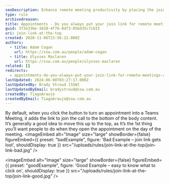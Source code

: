 ```yaml
---
seoDescription: Enhance remote meeting productivity by placing the join link at the top of appointment bodies to ensure attendees can easily access and participate.
type: rule
archivedreason:
title: Appointments - Do you always put your join link for remote meetings at the top of the body?
guid: 3f3e33be-1838-4f76-8df3-856d35c7cb15
uri: join-link-at-the-top
created: 2020-11-06T23:56:22.000Z
authors:
  - title: Adam Cogan
    url: https://ssw.com.au/people/adam-cogan
  - title: Ulysses Maclaren
    url: https://ssw.com.au/people/ulysses-maclaren
related: []
redirects:
  - appointments-do-you-always-put-your-join-link-for-remote-meetings-at-the-top-of-the-body
lastUpdated: 2024-06-08T03:27:17.000Z
lastUpdatedBy: Brady Stroud [SSW]
lastUpdatedByEmail: bradystroud@ssw.com.au
createdBy: TiagoAraujo
createdByEmail: TiagoAraujo@ssw.com.au
---
```


By default, when you click the button to turn an appointment into a Teams Meeting, it adds the link to join the call to the bottom of the body content. It’s generally a good idea to move this up to the top, as It’s the 1st thing you’ll want people to do when they open the appointment on the day of the meeting.
<imageEmbed
  alt="Image"
  size="large"
  showBorder={false}
  figureEmbed={{
    preset: "badExample",
    figure: 'Bad Example – join link gets lost',
    shouldDisplay: true
  }}
  src="/uploads/rules/join-link-at-the-top/join-link-bad.jpg"
/>

<imageEmbed
  alt="Image"
  size="large"
  showBorder={false}
  figureEmbed={{
    preset: "goodExample",
    figure: 'Good Example – easy to know what to click on',
    shouldDisplay: true
  }}
  src="/uploads/rules/join-link-at-the-top/join-link-good.jpg"
/>

